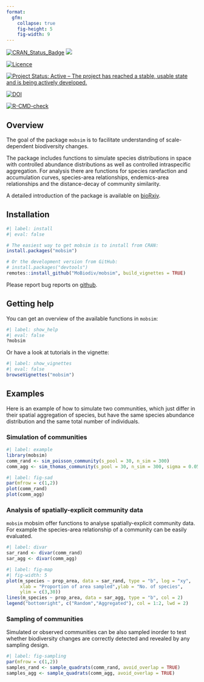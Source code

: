 ```yaml
---
format:
  gfm:
    collapse: true
    fig-height: 5
    fig-width: 9
---
```


<!-- README.md is generated from README.Rmd. Please edit that file -->

<!-- badges: start -->
[![CRAN_Status_Badge](http://www.r-pkg.org/badges/version/mobsim)](https://cran.r-project.org/package=mobsim)
[![](http://cranlogs.r-pkg.org/badges/grand-total/mobsim)](https://CRAN.R-project.org/package=mobsim)

[![Licence](https://img.shields.io/badge/licence-GPL--3-blue.svg)](https://www.gnu.org/licenses/gpl-3.0.en.html)

[![Project Status: Active – The project has reached a stable, usable state and is being actively developed.](http://www.repostatus.org/badges/latest/active.svg)](https://www.repostatus.org/)

[![DOI](https://zenodo.org/badge/DOI/10.5281/zenodo.1170472.svg)](https://doi.org/10.5281/zenodo.1170472)

[![R-CMD-check](https://github.com/MoBiodiv/mobsim/actions/workflows/R-CMD-check.yaml/badge.svg)](https://github.com/MoBiodiv/mobsim/actions/workflows/R-CMD-check.yaml)
<!-- badges: end -->


## Overview

The goal of the package `mobsim` is to facilitate understanding of scale-dependent biodiversity changes.

The package includes functions to simulate species distributions in space with controlled abundance distributions as well as controlled intraspecific aggregation. For analysis there are functions for species rarefaction and accumulation curves, species-area relationships, endemics-area relationships and the distance-decay of community similarity.

A detailed introduction of the package is available on
[bioRxiv](https://www.biorxiv.org/content/10.1101/209502v1).

## Installation

```r
#| label: install
#| eval: false

# The easiest way to get mobsim is to install from CRAN:
install.packages("mobsim")

# Or the development version from GitHub:
# install.packages("devtools")
remotes::install_github("MoBiodiv/mobsim", build_vignettes = TRUE)
```

Please report bug reports on [github](https://github.com/MoBiodiv/mobsim/issues).

## Getting help

You can get an overview of the available functions in `mobsim`:

```r
#| label: show_help
#| eval: false
?mobsim
```

Or have a look at tutorials in the vignette:

```r
#| label: show_vignettes
#| eval: false
browseVignettes("mobsim")
```


## Examples

Here is an example of how to simulate two communities, which just differ in their
spatial aggregation of species, but have the same species abundance distribution
and the same total number of individuals.

### Simulation of communities

```r
#| label: example
library(mobsim)
comm_rand <- sim_poisson_community(s_pool = 30, n_sim = 300)
comm_agg <- sim_thomas_community(s_pool = 30, n_sim = 300, sigma = 0.05, mother_points = 1)
```
```r
#| label: fig-sad
par(mfrow = c(1,2))
plot(comm_rand)
plot(comm_agg)
```

### Analysis of spatially-explicit community data

`mobsim` mobsim offer functions to analyse spatially-explicit community data.
For example the species-area relationship of a community can be easily evaluated.

```r
#| label: divar
sar_rand <- divar(comm_rand)
sar_agg <- divar(comm_agg)
```

```r
#| label: fig-map
#| fig-width: 5
plot(m_species ~ prop_area, data = sar_rand, type = "b", log = "xy",
     xlab = "Proportion of area sampled",ylab = "No. of species",
     ylim = c(3,30))
lines(m_species ~ prop_area, data = sar_agg, type = "b", col = 2)
legend("bottomright", c("Random","Aggregated"), col = 1:2, lwd = 2)
```

### Sampling of communities

Simulated or observed communities can be also sampled inorder to test whether
biodiversity changes are correctly detected and revealed by any sampling
design.

```r
#| label: fig-sampling
par(mfrow = c(1,2))
samples_rand <- sample_quadrats(comm_rand, avoid_overlap = TRUE)
samples_agg <- sample_quadrats(comm_agg, avoid_overlap = TRUE)
```
